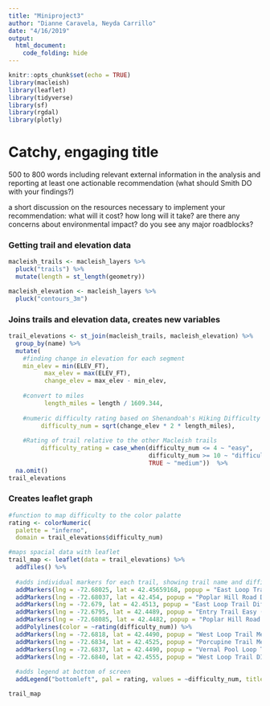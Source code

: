 ```yaml
---
title: "Miniproject3"
author: "Dianne Caravela, Neyda Carrillo"
date: "4/16/2019"
output:   
  html_document:
    code_folding: hide
---
```

```r
knitr::opts_chunk$set(echo = TRUE)
library(macleish)
library(leaflet)
library(tidyverse)
library(sf)
library(rgdal)
library(plotly)
```

# Catchy, engaging title

500 to 800 words including relevant external information in the analysis and reporting at least one actionable recommendation (what should Smith DO with your findings?)

a short discussion on the resources necessary to implement your recommendation:
what will it cost?
how long will it take?
are there any concerns about environmental impact?
do you see any major roadblocks?

### Getting trail and elevation data
```r
macleish_trails <- macleish_layers %>%
  pluck("trails") %>%
  mutate(length = st_length(geometry))

macleish_elevation <- macleish_layers %>%
  pluck("contours_3m")

```

### Joins trails and elevation data, creates new variables
```r
trail_elevations <- st_join(macleish_trails, macleish_elevation) %>%
  group_by(name) %>%
  mutate(
    #finding change in elevation for each segment
    min_elev = min(ELEV_FT), 
          max_elev = max(ELEV_FT), 
          change_elev = max_elev - min_elev, 
    
    #convert to miles
          length_miles = length / 1609.344,
    
    #numeric difficulty rating based on Shenandoah's Hiking Difficulty
         difficulty_num = sqrt(change_elev * 2 * length_miles),
    
    #Rating of trail relative to the other Macleish trails
         difficulty_rating = case_when(difficulty_num <= 4 ~ "easy",
                                       difficulty_num >= 10 ~ "difficult",
                                       TRUE ~ "medium"))  %>%
  na.omit()
trail_elevations
```

### Creates leaflet graph
```r
#function to map difficulty to the color palatte
rating <- colorNumeric(
  palette = "inferno",  
  domain = trail_elevations$difficulty_num)

#maps spacial data with leaflet
trail_map <- leaflet(data = trail_elevations) %>%
  addTiles() %>%
  
  #adds individual markers for each trail, showing trail name and difficulty info
  addMarkers(lng = -72.68025, lat = 42.45659168, popup = "East Loop Trail Medium (9.0)") %>%
  addMarkers(lng = -72.68037, lat = 42.454, popup = "Poplar Hill Road Difficult (11.0)") %>%
  addMarkers(lng = -72.679, lat = 42.4513, popup = "East Loop Trail Difficult (10.4)") %>%
  addMarkers(lng = -72.6795, lat = 42.4489, popup = "Entry Trail Easy (2.2)") %>%
  addMarkers(lng = -72.68085, lat = 42.4482, popup = "Poplar Hill Road Medium (4.4)") %>%
  addPolylines(color = ~rating(difficulty_num)) %>%
  addMarkers(lng = -72.6818, lat = 42.4490, popup = "West Loop Trail Medium (5.7)") %>%
  addMarkers(lng = -72.6834, lat = 42.4525, popup = "Porcupine Trail Medium (9.2)") %>%
  addMarkers(lng = -72.6837, lat = 42.4490, popup = "Vernal Pool Loop Trail Easy (3.0)") %>%
  addMarkers(lng = -72.6840, lat = 42.4555, popup = "West Loop Trail DIfficult (12.9)") %>%
  
  #adds legend at bottom of screen
  addLegend("bottomleft", pal = rating, values = ~difficulty_num, title = "Difficulty Rating", opacity = 1)

trail_map
```

